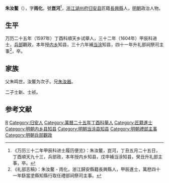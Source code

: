 '''朱汝鳌'''（{{bd|？||？|catIdx=}}），字'''雨化'''，號'''崑河'''<ref>《万历三十二年甲辰科进士履历便览》：朱汝鳌，崑河，丁丑五月二十五日，丁酉順天九十三，兵部政，本年授内乡知县，戊申補当涂知县，癸丑升礼部主事，卒。</ref>，[[浙江|浙江]][[湖州府|湖州府]][[归安县|归安县]]匠籍[[長興縣|長興縣]]人，[[明朝|明朝]]政治人物。

== 生平 ==
万历二十五年（1597年）丁酉科順天乡试舉人，三十二年（1604年）甲辰科进士，[[兵部|兵部]]觀政，本年授[[内乡|内乡]]知县，三十六年補[[当涂|当涂]]知县，四十一年升礼部祠祭司主事<ref>《礼部志稿》：朱汝鳌 - 雨化，浙江歸安縣籍長興縣人，甲辰進士，萬厯四十一年繇當塗縣知縣行取任禮部祠祭司主事。</ref>，卒。

== 家族 ==
父朱鸣世，汝鳌为次子。兄[[朱汝器|朱汝器]]。

二子士新、士祯。

==参考文献==
{{reflist}}

{{萬曆三十二年甲辰科殿試金榜}}

{{Authority control}}

{{DEFAULTSORT:}}
[[Category:朱姓|R]]
[[Category:归安人|Category:归安人]]
[[Category:萬曆二十五年丁酉科舉人|Category:萬曆二十五年丁酉科舉人]]
[[Category:匠籍進士|Category:匠籍進士]]
[[Category:明朝内乡县知县|Category:明朝内乡县知县]]
[[Category:明朝当涂县知县|Category:明朝当涂县知县]]
[[Category:明朝禮部主事|Category:明朝禮部主事]]
[[Category:明朝兵部觀政|Category:明朝兵部觀政]]